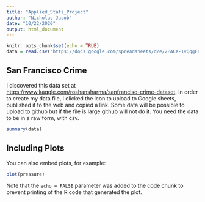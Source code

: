 ```yaml
---
title: "Applied_Stats_Project"
author: "Nicholas Jacob"
date: "10/22/2020"
output: html_document
---
```


```r
knitr::opts_chunk$set(echo = TRUE)
data = read.csv('https://docs.google.com/spreadsheets/d/e/2PACX-1vQqgF8LceNHHR7Fy9PbTN3pFVnjQwvEyGeQnkCFO43GMaNSZ1qzdTcLwh-uZdUp01zsDAd679r3YowF/pub?output=csv')

```

## San Francisco Crime

I discovered this data set at <https://www.kaggle.com/roshansharma/sanfranciso-crime-dataset>.  In order to create my data file, I clicked the icon to upload to Google sheets, published it to the web and copied a link.  Some data will be possible to upload to github but if the file is large github will not do it.  You need the data to be in a raw form, with csv.


```r
summary(data)
```

## Including Plots

You can also embed plots, for example:

```r
plot(pressure)
```

Note that the `echo = FALSE` parameter was added to the code chunk to prevent printing of the R code that generated the plot.
